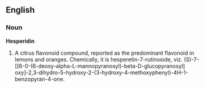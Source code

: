 ==English==
===Noun===
'''Hesperidin'''
# A citrus flavonoid compound, reported as the predominant flavonoid in lemons and oranges.  Chemically, it is hesperetin-7-rutinoside, viz. (S)-7-[[6-0-(6-deoxy-alpha-L-mannopyranosyl)-beta-D-glucopyranosyl] oxy]-2,3-dihydro-5-hydroxy-2-(3-hydroxy-4-methoxyphenyl)-4H-1-benzopyran-4-one.
